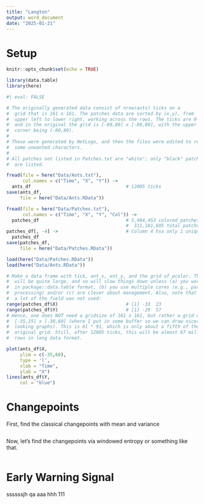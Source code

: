 ```yaml
---
title: "Langton"
output: word_document
date: "2025-01-21"
---
```


# Setup

```r
knitr::opts_chunk$set(echo = TRUE)

library(data.table)
library(here)
```

```r
#| eval: FALSE

# The originally generated data consist of nrow(ants) ticks on a 
#  grid that is 161 x 161. The patches data are sorted by (x,y), from
#  upper left to lower right, working across the rows. The ticks are 0-based
#  and in the original the grid is [-80,80] x [-80,80], with the upper left
#  corner being (-80,80).
#
# These were generated by NetLogo, and then the files were edited to remove
#  some unwanted characters.
#
# All patches not listed in Patches.txt are "white"; only "black" patches
#  are listed. 

fread(file = here("Data/Ants.txt"),
      col.names = c("Time", "X", "Y")) ->
  ants_df                                   # 12005 ticks
save(ants_df,
     file = here("Data/Ants.RData"))

fread(file = here("Data/Patches.txt"),
      col.names = c("Time", "X", "Y", "Col")) ->
  patches_df                                # 5,404,453 colored patches out of
                                            #  311,181,605 total patches.
patches_df[, -4] ->                         # Column 4 hsa only 1 unique value.
  patches_df
save(patches_df,
     file = here("Data/Patches.RData"))

```

```r
load(here("Data/Patches.RData"))
load(here("Data/Ants.RData"))
```

```r
# Make a data frame with tick, ant_x, ant_y, and the grid of pcolor. This
#  will be quite large, and so will slow things down unless (a) you work
#  in package::data.table format, (b) you use multiple cores (e.g., parallel
#  processing) and/or (c) are clever about management. Also, note that
#  a lot of the field was not used:
range(patches_df$X)                         # [1] -33  23
range(patches_df$Y)                         # [1] -29  57
# Hence, one does NOT need a gridsize of 161 x 161, but rather a grid of
#  [-35,25] x [-30,60] (where I put in some buffer so we can draw nicer
#  looking graphs). This is 61 * 91, which is only about a fifth of the
#  original grid. Still, after 12005 ticks, this will be almost 67 million
#  rows in long data format.

```

```r
plot(ants_df$X,
     ylim = c(-35,60),
     type = 'l',
     xlab = "Time",
     ylab = "X")
lines(ants_df$Y,
     col = "blue")

```

# Changepoints

First, find the classical changepoints with mean and variance
```r

```


Now, let's find the changepoints via windowed entropy or something like that.
```r

```

# Early Warning Signal

ssssssjh
qa
aaa
hhh
111